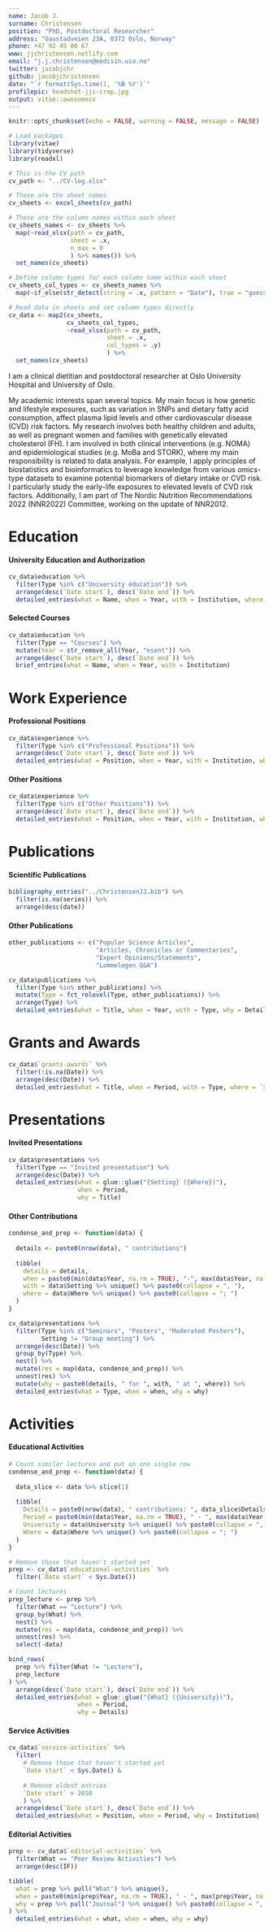 ```yaml
---
name: Jacob J.
surname: Christensen
position: "PhD, Postdoctoral Researcher"
address: "Gaustadveien 23A, 0372 Oslo, Norway"
phone: +47 92 45 00 67
www: jjchristensen.netlify.com
email: "j.j.christensen@medisin.uio.no"
twitter: jacobjchr
github: jacobjchristensen
date: "`r format(Sys.time(), '%B %Y')`"
profilepic: headshot-jjc-crop.jpg
output: vitae::awesomecv
---
```


```r
knitr::opts_chunk$set(echo = FALSE, warning = FALSE, message = FALSE)

# Load packages
library(vitae)
library(tidyverse)
library(readxl)

# This is the CV path
cv_path <- "../CV-log.xlsx"

# These are the sheet names
cv_sheets <- excel_sheets(cv_path)

# These are the column names within each sheet
cv_sheets_names <- cv_sheets %>% 
  map(~read_xlsx(path = cv_path, 
                 sheet = .x, 
                 n_max = 0
                 ) %>% names()) %>% 
  set_names(cv_sheets)

# Define column types for each column name within each sheet
cv_sheets_col_types <- cv_sheets_names %>% 
  map(~if_else(str_detect(string = .x, pattern = "Date"), true = "guess", false = "guess"))

# Read data in sheets and set column types directly
cv_data <- map2(cv_sheets, 
                cv_sheets_col_types, 
                ~read_xlsx(path = cv_path, 
                           sheet = .x, 
                           col_types = .y)
                           ) %>% 
  set_names(cv_sheets)
```

I am a clinical dietitian and postdoctoral researcher at Oslo University Hospital and University of Oslo. 

My academic interests span several topics. My main focus is how genetic and lifestyle exposures, such as variation in SNPs and dietary fatty acid consumption, affect plasma lipid levels and other cardiovascular disease (CVD) risk factors. My research involves both healthy children and adults, as well as pregnant women and families with genetically elevated cholesterol (FH). I am involved in both clinical interventions (e.g. NOMA) and epidemiological studies (e.g. MoBa and STORK), where my main responsibility is related to data analysis. For example, I apply principles of biostatistics and bioinformatics to leverage knowledge from various *omics*-type datasets to examine potential biomarkers of dietary intake or CVD risk. I particularly study the early-life exposures to elevated levels of CVD risk factors. Additionally, I am part of The Nordic Nutrition Recommendations 2022 (NNR2022) Committee, working on the update of NNR2012. 


# Education

#### University Education and Authorization

```r
cv_data$education %>% 
  filter(Type %in% c("University education")) %>% 
  arrange(desc(`Date start`), desc(`Date end`)) %>% 
  detailed_entries(what = Name, when = Year, with = Institution, where = Where, why = Details)
```

#### Selected Courses

```r
cv_data$education %>% 
  filter(Type == "Courses") %>% 
  mutate(Year = str_remove_all(Year, "esent")) %>% 
  arrange(desc(`Date start`), desc(`Date end`)) %>% 
  brief_entries(what = Name, when = Year, with = Institution)
```

# Work Experience

#### Professional Positions

```r
cv_data$experience %>% 
  filter(Type %in% c("Professional Positions")) %>% 
  arrange(desc(`Date start`), desc(`Date end`)) %>% 
  detailed_entries(what = Position, when = Year, with = Institution, where = Where, why = Details)
```

#### Other Positions

```r
cv_data$experience %>% 
  filter(Type %in% c("Other Positions")) %>% 
  arrange(desc(`Date start`), desc(`Date end`)) %>% 
  detailed_entries(what = Position, when = Year, with = Institution, where = Where, why = Details)
```

# Publications

#### Scientific Publications

```r
bibliography_entries("../ChristensenJJ.bib") %>% 
  filter(is.na(series)) %>%
  arrange(desc(date))
```

#### Other Publications

```r
other_publications <- c("Popular Science Articles", 
                        "Articles, Chronicles or Commentaries", 
                        "Expert Opinions/Statements", 
                        "Lommelegen Q&A")

cv_data$publications %>% 
  filter(Type %in% other_publications) %>% 
  mutate(Type = fct_relevel(Type, other_publications)) %>% 
  arrange(Type) %>% 
  detailed_entries(what = Title, when = Year, with = Type, why = Details)
```

# Grants and Awards

```r
cv_data$`grants-awards` %>% 
  filter(!is.na(Date)) %>% 
  arrange(desc(Date)) %>% 
  detailed_entries(what = Title, when = Period, with = Type, where = `Source funder`, why = `Description/aim`)
```

# Presentations

#### Invited Presentations

```r
cv_data$presentations %>% 
  filter(Type == "Invited presentation") %>% 
  arrange(desc(Date)) %>% 
  detailed_entries(what = glue::glue("{Setting} ({Where})"), 
                   when = Period, 
                   why = Title)
```

#### Other Contributions

```r
condense_and_prep <- function(data) {
  
  details <- paste0(nrow(data), " contributions")
  
  tibble(
    details = details, 
    when = paste0(min(data$Year, na.rm = TRUE), "-", max(data$Year, na.rm = TRUE)), 
    with = data$Setting %>% unique() %>% paste0(collapse = ", "), 
    where = data$Where %>% unique() %>% paste0(collapse = "; ")
  )
}

cv_data$presentations %>% 
  filter(Type %in% c("Seminars", "Posters", "Moderated Posters"), 
         Setting != "Group meeting") %>% 
  arrange(desc(Date)) %>% 
  group_by(Type) %>% 
  nest() %>% 
  mutate(res = map(data, condense_and_prep)) %>% 
  unnest(res) %>% 
  mutate(why = paste0(details, " for ", with, " at ", where)) %>% 
  detailed_entries(what = Type, when = when, why = why)
```

# Activities 

#### Educational Activities

```r
# Count similar lectures and put on one single row
condense_and_prep <- function(data) {
  
  data_slice <- data %>% slice(1)
  
  tibble(
    Details = paste0(nrow(data), " contributions: ", data_slice$Details), 
    Period = paste0(min(data$Year, na.rm = TRUE), " - ", max(data$Year, na.rm = TRUE)), 
    University = data$University %>% unique() %>% paste0(collapse = ", "), 
    Where = data$Where %>% unique() %>% paste0(collapse = "; ")
  )
}

# Remove those that haven't started yet
prep <- cv_data$`educational-activities` %>% 
  filter(`Date start` < Sys.Date())

# Count lectures
prep_lecture <- prep %>% 
  filter(What == "Lecture") %>% 
  group_by(What) %>% 
  nest() %>% 
  mutate(res = map(data, condense_and_prep)) %>% 
  unnest(res) %>% 
  select(-data)

bind_rows(
  prep %>% filter(What != "Lecture"), 
  prep_lecture
) %>% 
  arrange(desc(`Date start`), desc(`Date end`)) %>% 
  detailed_entries(what = glue::glue("{What} ({University})"), 
                   when = Period, 
                   why = Details)
```

#### Service Activities

```r
cv_data$`service-activities` %>% 
  filter(
    # Remove those that haven't started yet
    `Date start` < Sys.Date() & 
    
    # Remove oldest entries
    `Date start` > 2010
    ) %>% 
  arrange(desc(`Date start`), desc(`Date end`)) %>% 
  detailed_entries(what = Position, when = Period, why = Institution)
```

#### Editorial Activities

```r
prep <- cv_data$`editorial-activities` %>% 
  filter(What == "Peer Review Activities") %>% 
  arrange(desc(IF))

tibble(
  what = prep %>% pull("What") %>% unique(), 
  when = paste0(min(prep$Year, na.rm = TRUE), " - ", max(prep$Year, na.rm = TRUE)), 
  why = prep %>% pull("Journal") %>% unique() %>% paste0(collapse = ", ")
) %>% 
  detailed_entries(what = what, when = when, why = why)
```





















